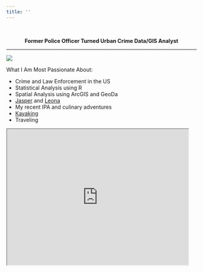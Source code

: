 ```yaml
---
title: ''
---
```

<script>
  (function(i,s,o,g,r,a,m){i['GoogleAnalyticsObject']=r;i[r]=i[r]||function(){
  (i[r].q=i[r].q||[]).push(arguments)},i[r].l=1*new Date();a=s.createElement(o),
  m=s.getElementsByTagName(o)[0];a.async=1;a.src=g;m.parentNode.insertBefore(a,m)
  })(window,document,'script','https://www.google-analytics.com/analytics.js','ga');

  ga('create', 'UA-97380674-1', 'auto');
  ga('send', 'pageview');

</script>

<br>

<center>**Former Police Officer Turned Urban Crime Data/GIS Analyst**</center>

***
![](images\NY.jpg)

What I Am Most Passionate About:

* Crime and Law Enforcement in the US
* Statistical Analysis using R
* Spatial Analysis using ArcGIS and GeoDa
* [Jasper](images\jasper.jpg) and [Leona](images\leona.jpg)
* My recent IPA and culinary adventures
* [Kayaking](images\kayak.jpg)
* Traveling

<iframe src="https://www.google.com/maps/d/u/0/embed?mid=1Yyh_RF2S0bZWFoSZvDOySdbm1xE" width="480" height="360"></iframe>



